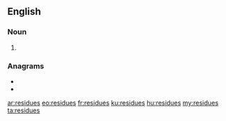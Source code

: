 ==English==

===Noun===
{{head|en|noun plural form}}

# {{plural of|residue|lang=en}}

===Anagrams===
* {{l|en|diureses}}
* {{l|en|reissued}}

[[ar:residues]]
[[eo:residues]]
[[fr:residues]]
[[ku:residues]]
[[hu:residues]]
[[my:residues]]
[[ta:residues]]